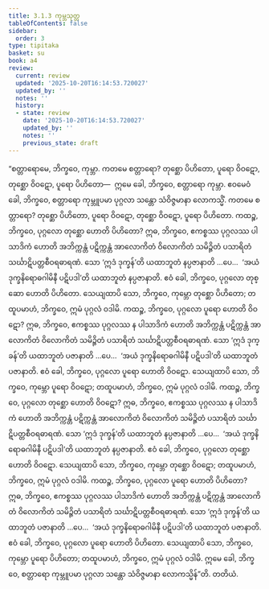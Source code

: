 ```yaml
---
title: 3.1.3 ကုမ္ဘသုတ္တ
tableOfContents: false
sidebar:
  order: 3
type: tipitaka
basket: su
book: a4
review:
  current: review
  updated: '2025-10-20T16:14:53.720027'
  updated_by: ''
  notes: ''
  history:
  - state: review
    date: '2025-10-20T16:14:53.720027'
    updated_by: ''
    notes: ''
    previous_state: draft
---
```



<DynamicBreadcrumb />


<ReviewStatus review={frontmatter.review} showDetails={true} />

<HypothesisAnnotation frontmatter={frontmatter} />

<Division number="103" book="a4" e="ch" v="15" p="418">

<Paragraph number="687" book="a4">
“စတ္တာရောမေ, ဘိက္ခဝေ, ကုမ္ဘာ. ကတမေ စတ္တာရော? တုစ္ဆော ပိဟိတော, ပူရော ဝိဝဋော, တုစ္ဆော ဝိဝဋော, ပူရော ပိဟိတော—  ဣမေ ခေါ, ဘိက္ခဝေ, စတ္တာရော ကုမ္ဘာ. ဧဝမေဝံ ခေါ, ဘိက္ခဝေ, စတ္တာရော ကုမ္ဘူပမာ ပုဂ္ဂလာ သန္တော သံဝိဇ္ဇမာနာ လောကသ္မိံ. ကတမေ စတ္တာရော? တုစ္ဆော ပိဟိတော, ပူရော ဝိဝဋော, တုစ္ဆော ဝိဝဋော, ပူရော ပိဟိတော.
</Paragraph>

<Paragraph number="688" book="a4">
ကထဉ္စ, ဘိက္ခဝေ, ပုဂ္ဂလော တုစ္ဆော ဟောတိ ပိဟိတော? ဣဓ, ဘိက္ခဝေ, ဧကစ္စဿ ပုဂ္ဂလဿ ပါသာဒိကံ ဟောတိ အဘိက္ကန္တံ ပဋိက္ကန္တံ အာလောကိတံ ဝိလောကိတံ သမိဉ္ဇိတံ ပသာရိတံ သင်္ဃာဋိပတ္တစီဝရဓာရဏံ. သော ‘ဣဒံ ဒုက္ခန်’တိ ယထာဘူတံ နပ္ပဇာနာတိ …ပေ…  ‘အယံ ဒုက္ခနိရောဓဂါမိနီ ပဋိပဒါ’တိ ယထာဘူတံ နပ္ပဇာနာတိ. ဧဝံ ခေါ, ဘိက္ခဝေ, ပုဂ္ဂလော တုစ္ဆော ဟောတိ ပိဟိတော. သေယျထာပိ သော, ဘိက္ခဝေ, ကုမ္ဘော တုစ္ဆော ပိဟိတော; တထူပမာဟံ, ဘိက္ခဝေ, ဣမံ ပုဂ္ဂလံ ဝဒါမိ.
</Paragraph>

<Paragraph number="689" book="a4">
ကထဉ္စ, ဘိက္ခဝေ, ပုဂ္ဂလော ပူရော ဟောတိ ဝိဝဋော? ဣဓ, ဘိက္ခဝေ, ဧကစ္စဿ ပုဂ္ဂလဿ န ပါသာဒိကံ ဟောတိ အဘိက္ကန္တံ ပဋိက္ကန္တံ အာလောကိတံ ဝိလောကိတံ သမိဉ္ဇိတံ ပသာရိတံ သင်္ဃာဋိပတ္တစီဝရဓာရဏံ. သော ‘ဣဒံ ဒုက္ခန်’တိ ယထာဘူတံ ပဇာနာတိ …ပေ…  ‘အယံ ဒုက္ခနိရောဓဂါမိနီ ပဋိပဒါ’တိ ယထာဘူတံ ပဇာနာတိ. ဧဝံ ခေါ, ဘိက္ခဝေ, ပုဂ္ဂလော ပူရော ဟောတိ ဝိဝဋော. သေယျထာပိ သော, ဘိက္ခဝေ, ကုမ္ဘော ပူရော ဝိဝဋော; တထူပမာဟံ, ဘိက္ခဝေ, ဣမံ ပုဂ္ဂလံ ဝဒါမိ.
</Paragraph>

<Paragraph number="690" book="a4">
ကထဉ္စ, ဘိက္ခဝေ, ပုဂ္ဂလော တုစ္ဆော ဟောတိ ဝိဝဋော? ဣဓ, ဘိက္ခဝေ, ဧကစ္စဿ ပုဂ္ဂလဿ န ပါသာဒိကံ ဟောတိ အဘိက္ကန္တံ ပဋိက္ကန္တံ အာလောကိတံ ဝိလောကိတံ သမိဉ္ဇိတံ ပသာရိတံ သင်္ဃာဋိပတ္တစီဝရဓာရဏံ. သော ‘ဣဒံ ဒုက္ခန်’တိ ယထာဘူတံ နပ္ပဇာနာတိ …ပေ…  ‘အယံ ဒုက္ခနိရောဓဂါမိနီ ပဋိပဒါ’တိ ယထာဘူတံ နပ္ပဇာနာတိ. ဧဝံ ခေါ, ဘိက္ခဝေ, ပုဂ္ဂလော တုစ္ဆော ဟောတိ ဝိဝဋော. သေယျထာပိ သော, ဘိက္ခဝေ, ကုမ္ဘော တုစ္ဆော ဝိဝဋော; တထူပမာဟံ, ဘိက္ခဝေ, ဣမံ ပုဂ္ဂလံ ဝဒါမိ.
</Paragraph>

<Paragraph number="691" book="a4">
ကထဉ္စ, ဘိက္ခဝေ, ပုဂ္ဂလော ပူရော ဟောတိ ပိဟိတော? ဣဓ, ဘိက္ခဝေ, ဧကစ္စဿ ပုဂ္ဂလဿ ပါသာဒိကံ ဟောတိ အဘိက္ကန္တံ ပဋိက္ကန္တံ အာလောကိတံ ဝိလောကိတံ သမိဉ္ဇိတံ ပသာရိတံ သင်္ဃာဋိပတ္တစီဝရဓာရဏံ. သော ‘ဣဒံ ဒုက္ခန်’တိ ယထာဘူတံ ပဇာနာတိ …ပေ…  ‘အယံ ဒုက္ခနိရောဓဂါမိနီ ပဋိပဒါ’တိ ယထာဘူတံ ပဇာနာတိ. ဧဝံ ခေါ, ဘိက္ခဝေ, ပုဂ္ဂလော ပူရော ဟောတိ ပိဟိတော. သေယျထာပိ သော, ဘိက္ခဝေ, ကုမ္ဘော ပူရော ပိဟိတော; တထူပမာဟံ, ဘိက္ခဝေ, ဣမံ ပုဂ္ဂလံ ဝဒါမိ. ဣမေ ခေါ, ဘိက္ခဝေ, စတ္တာရော ကုမ္ဘူပမာ ပုဂ္ဂလာ သန္တော သံဝိဇ္ဇမာနာ လောကသ္မိန်”တိ.

</Paragraph>
</Division>

<Paragraph number="692" type="center" book="a4">
တတိယံ.
</Paragraph>